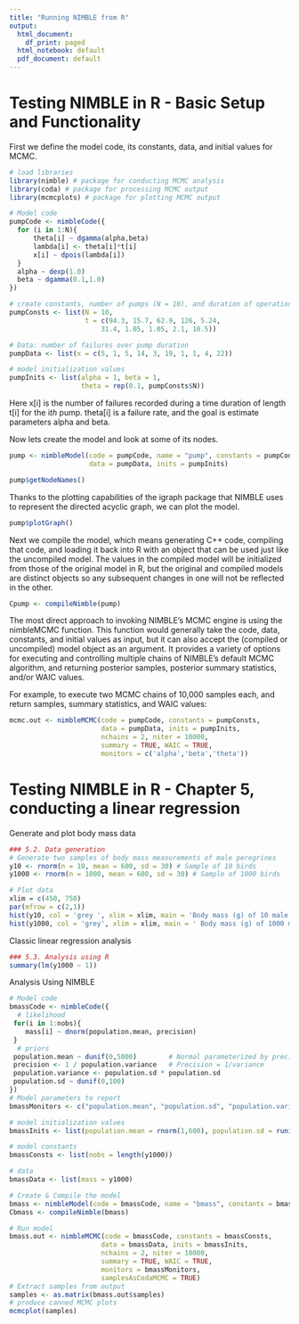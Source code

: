 ```yaml
---
title: "Running NIMBLE from R"
output:
  html_document:
    df_print: paged
  html_notebook: default
  pdf_document: default
---
```


# Testing NIMBLE in R - Basic Setup and Functionality
First we define the model code, its constants, data, and initial values for MCMC.
```r
# load libraries
library(nimble) # package for conducting MCMC analysis
library(coda) # package for processing MCMC output
library(mcmcplots) # package for plotting MCMC output

# Model code
pumpCode <- nimbleCode({ 
  for (i in 1:N){
      theta[i] ~ dgamma(alpha,beta)
      lambda[i] <- theta[i]*t[i]
      x[i] ~ dpois(lambda[i])
  }
  alpha ~ dexp(1.0)
  beta ~ dgamma(0.1,1.0)
})

# create constants, number of pumps (N = 10), and duration of operation for each pump (t)
pumpConsts <- list(N = 10,
                   t = c(94.3, 15.7, 62.9, 126, 5.24,
                       31.4, 1.05, 1.05, 2.1, 10.5))

# Data: number of failures over pump duration
pumpData <- list(x = c(5, 1, 5, 14, 3, 19, 1, 1, 4, 22))

# model initialization values
pumpInits <- list(alpha = 1, beta = 1,
                  theta = rep(0.1, pumpConsts$N))
```
Here x[i] is the number of failures recorded during a time duration of length t[i] for the i*th* pump. theta[i] is a failure rate, and the goal is estimate parameters alpha and beta. 

Now lets create the model and look at some of its nodes.
```r
pump <- nimbleModel(code = pumpCode, name = "pump", constants = pumpConsts,
                    data = pumpData, inits = pumpInits)

pump$getNodeNames()
```
Thanks to the plotting capabilities of the igraph package that NIMBLE uses to represent the directed acyclic graph, we can plot the model.
```r
pump$plotGraph()
```

Next we compile the model, which means generating C++ code, compiling that code, and loading it back into R with an object that can be used just like the uncompiled model. The values in the compiled model will be initialized from those of the original model in R, but the original and compiled models are distinct objects so any subsequent changes in one will not be reflected in the other.
```r
Cpump <- compileNimble(pump)
```

The most direct approach to invoking NIMBLE’s MCMC engine is using the nimbleMCMC function. This function would generally take the code, data, constants, and initial values as input, but it can also accept the (compiled or uncompiled) model object as an argument. It provides a variety of options for executing and controlling multiple chains of NIMBLE’s default MCMC algorithm, and returning posterior samples, posterior summary statistics, and/or WAIC values.

For example, to execute two MCMC chains of 10,000 samples each, and return samples, summary statistics, and WAIC values:
```r
mcmc.out <- nimbleMCMC(code = pumpCode, constants = pumpConsts,
                       data = pumpData, inits = pumpInits,
                       nchains = 2, niter = 10000,
                       summary = TRUE, WAIC = TRUE,
                       monitors = c('alpha','beta','theta'))
```

# Testing NIMBLE in R - Chapter 5, conducting a linear regression

Generate and plot body mass data
```r
### 5.2. Data generation
# Generate two samples of body mass measurements of male peregrines
y10 <- rnorm(n = 10, mean = 600, sd = 30) # Sample of 10 birds
y1000 <- rnorm(n = 1000, mean = 600, sd = 30) # Sample of 1000 birds

# Plot data
xlim = c(450, 750)
par(mfrow = c(2,1))
hist(y10, col = 'grey ', xlim = xlim, main = 'Body mass (g) of 10 male peregrines')
hist(y1000, col = 'grey', xlim = xlim, main = ' Body mass (g) of 1000 male peregrines')
```
Classic linear regression analysis
```r
### 5.3. Analysis using R
summary(lm(y1000 ~ 1))
```

Analysis Using NIMBLE
```r
# Model code
bmassCode <- nimbleCode({ 
  # likelihood
 for(i in 1:nobs){
    mass[i] ~ dnorm(population.mean, precision)
 }
  # priors
 population.mean ~ dunif(0,5000)		# Normal parameterized by precision
 precision <- 1 / population.variance	# Precision = 1/variance
 population.variance <- population.sd * population.sd
 population.sd ~ dunif(0,100)
})
# Model parameters to report
bmassMonitors <- c("population.mean", "population.sd", "population.variance")

# model initialization values
bmassInits <- list(population.mean = rnorm(1,600), population.sd = runif(1, 1, 30))

# model constants
bmassConsts <- list(nobs = length(y1000))

# data
bmassData <- list(mass = y1000)

# Create & Compile the model
bmass <- nimbleModel(code = bmassCode, name = "bmass", constants = bmassConsts, data = bmassData, inits = bmassInits)
Cbmass <- compileNimble(bmass)

# Run model
bmass.out <- nimbleMCMC(code = bmassCode, constants = bmassConsts,
                       data = bmassData, inits = bmassInits,
                       nchains = 2, niter = 10000,
                       summary = TRUE, WAIC = TRUE,
                       monitors = bmassMonitors,
                       samplesAsCodaMCMC = TRUE)
# Extract samples from output
samples <- as.matrix(bmass.out$samples)
# produce canned MCMC plots
mcmcplot(samples)
```